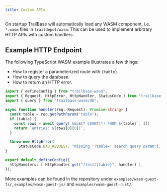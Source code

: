 ```yaml
---
title: Custom APIs
---
```



On startup TrailBase will automatically load any WASM component, i.e. `*.wasm`
files in `traildepot/wasm`.
This can be used to implement arbitrary HTTP APIs with custom handlers.

## Example HTTP Endpoint

The following TypeScript WASM example illustrates a few things:

* How to register a parameterized route with `{table}`.
* How to query the database.
* How to return an HTTP error.

```ts
import { defineConfig } from "trailbase-wasm";
import { Request, HttpError, HttpHandler, StatusCode } from "trailbase-wasm/http";
import { query } from "trailbase-wasm/db";

async function handler(req: Request): Promise<string> {
  const table = req.getPathParam("table");
  if (table) {
    const rows = await query(`SELECT COUNT(*) FROM ${table}`, [])
    return `entries: ${rows[0][0]}`;
  }

  throw new HttpError(
      StatusCode.BAD_REQUEST, "Missing '?table=' search query param");
}

export default defineConfig({
  httpHandlers: [ HttpHandler.get("/test/{table}", handler) ],
});
```

More examples can be found in the repository under `examples/wasm-guest-ts/`,
`examples/wasm-guest-js/` and `examples/wasm-guest-rust/`.
